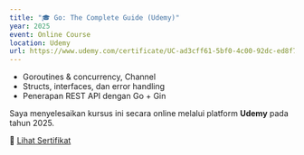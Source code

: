 ```yaml
---
title: "🎓 Go: The Complete Guide (Udemy)"
year: 2025
event: Online Course
location: Udemy
url: https://www.udemy.com/certificate/UC-ad3cff61-5bf0-4c00-92dc-ed8f77a8024e/
---
```


- Goroutines & concurrency, Channel
- Structs, interfaces, dan error handling
- Penerapan REST API dengan Go + Gin

Saya menyelesaikan kursus ini secara online melalui platform **Udemy** pada tahun 2025.

🔗 [Lihat Sertifikat](https://www.udemy.com/certificate/UC-ad3cff61-5bf0-4c00-92dc-ed8f77a8024e/)
